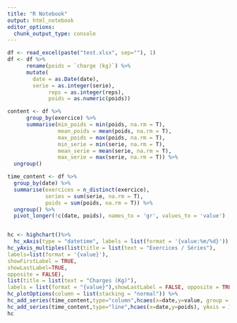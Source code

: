 ```yaml
---
title: "R Notebook"
output: html_notebook
editor_options: 
  chunk_output_type: console
---
```


```r

df <- read_excel(paste("test.xlsx", sep=""), 1)
df <- df %>%
      rename(poids = `charge (kg)`) %>%
      mutate(
        date = as.Date(date),
        serie = as.integer(serie),
             reps = as.integer(reps),
             poids = as.numeric(poids))

```

```r

content <- df %>%
      group_by(exercice) %>%
      summarise(min_poids = min(poids, na.rm = T),
                mean_poids = mean(poids, na.rm = T),
                max_poids = max(poids, na.rm = T),
                min_serie = min(serie, na.rm = T),
                mean_serie = mean(serie, na.rm = T),
                max_serie = max(serie, na.rm = T)) %>% 
  ungroup()

```

```r

time_content <- df %>% 
  group_by(date) %>% 
  summarise(exercices = n_distinct(exercice),
            series = sum(serie, na.rm = T),
            poids = sum(poids, na.rm = T)) %>% 
  ungroup() %>% 
  pivot_longer(!c(date, poids), names_to = 'gr', values_to = 'value')


hc <- highchart()%>%
  hc_xAxis(type = "datetime", labels = list(format = '{value:%m/%d}')) %>%
hc_yAxis_multiples(list(title = list(text = "Exercices / Séries"),
labels=list(format = '{value}'),
showFirstLabel = TRUE,
showLastLabel=TRUE,
opposite = FALSE),
list(title = list(text = "Charges (Kg)"),
labels = list(format = "{value}"),showLastLabel = FALSE, opposite = TRUE)) %>%
hc_plotOptions(column = list(stacking = "normal")) %>%
hc_add_series(time_content,type="column",hcaes(x=date,y=value, group = 'gr'),yAxis=0) %>%
hc_add_series(time_content,type="line",hcaes(x=date,y=poids), yAxis = 1, name = 'Charge')
hc

```




